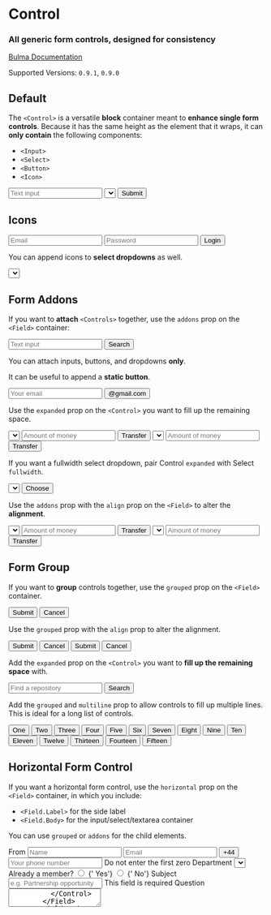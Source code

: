 


<Meta title="Form/Control" component={Control} />

# Control

### All generic **form controls**, designed for consistency

[Bulma Documentation](https://bulma.io/documentation/form/general/#form-control)

Supported Versions: `0.9.1`, `0.9.0`

## Default

The `<Control>` is a versatile **block** container meant to **enhance single form controls**. Because it has the same height as the element that it wraps, it can **only contain** the following components:

- `<Input>`
- `<Select>`
- `<Button>`
- `<Icon>`

<Canvas>
  <Story name="Default">
    <Field>
      <Control>
        <Input placeholder="Text input" />
      </Control>
    </Field>
    <Field>
      <Control>
        <Select>
          <Select.Content>
            <Select.Option>Select Dropdown</Select.Option>
            <Select.Option>With options</Select.Option>
          </Select.Content>
        </Select>
      </Control>
    </Field>
    <Field>
      <Control>
        <Button color="primary">Submit</Button>
      </Control>
    </Field>
  </Story>
</Canvas>

## Icons

<Canvas>
  <Story name="Icons">
    <Field>
      <Control iconsLeft iconsRight>
        <Input type="email" placeholder="Email" />
        <Icon size="small" align="left">
          <FontAwesomeIcon icon={faEnvelope} />
        </Icon>
        <Icon size="small" align="right">
          <FontAwesomeIcon icon={faCheck} />
        </Icon>
      </Control>
    </Field>
    <Field>
      <Control iconsLeft>
        <Input type="password" placeholder="Password" />
        <Icon size="small" align="left">
          <FontAwesomeIcon icon={faLock} />
        </Icon>
      </Control>
    </Field>
    <Field>
      <Control>
        <Button color="success">Login</Button>
      </Control>
    </Field>
  </Story>
</Canvas>

You can append icons to **select dropdowns** as well.

<Canvas>
  <Story name="Select Icons">
    <Field>
      <Control iconsLeft>
        <Select fullwidth>
          <Select.Content>
            <Select.Option selected>Country</Select.Option>
            <Select.Option>Argentina</Select.Option>
            <Select.Option>Bolivia</Select.Option>
            <Select.Option>Brazil</Select.Option>
            <Select.Option>Chile</Select.Option>
            <Select.Option>Colombia</Select.Option>
            <Select.Option>Ecuador</Select.Option>
            <Select.Option>Guyana</Select.Option>
            <Select.Option>Paraguay</Select.Option>
            <Select.Option>Peru</Select.Option>
            <Select.Option>Suriname</Select.Option>
            <Select.Option>Uruguay</Select.Option>
            <Select.Option>Venezuela</Select.Option>
          </Select.Content>
        </Select>
        <Icon size="small" align="left">
          <FontAwesomeIcon icon={faGlobe} />
        </Icon>
      </Control>
    </Field>
  </Story>
</Canvas>

## Form Addons

If you want to **attach** `<Controls>` together, use the `addons` prop on the `<Field>` container:

<Canvas>
  <Story name="Form addons">
    <Field addons>
      <Control>
        <Input placeholder="Text input"/>
      </Control>
      <Control>
        <Button color="info" link>Search</Button>
      </Control>
    </Field>
  </Story>
</Canvas>

You can attach inputs, buttons, and dropdowns **only**.

It can be useful to append a **static button**.

<Canvas>
  <Story name="Form addons with static">
    <Field addons>
      <Control>
        <Input type="email" placeholder="Your email"/>
      </Control>
      <Control>
        <Button static>@gmail.com</Button>
      </Control>
    </Field>
  </Story>
</Canvas>

Use the `expanded` prop on the `<Control>` you want to fill up the remaining space.

<Canvas>
  <Story name="Expanded">
    <Field addons>
      <Control>
        <Select>
          <Select.Content>
            <Select.Option>$</Select.Option>
            <Select.Option>£</Select.Option>
            <Select.Option>€</Select.Option>
          </Select.Content>
        </Select>
      </Control>
      <Control>
        <Input placeholder="Amount of money" />
      </Control>
      <Control>
        <Button link>Transfer</Button>
      </Control>
    </Field>
    <Field addons>
      <Control>
        <Select>
          <Select.Content>
            <Select.Option>$</Select.Option>
            <Select.Option>£</Select.Option>
            <Select.Option>€</Select.Option>
          </Select.Content>
        </Select>
      </Control>
      <Control expanded>
        <Input placeholder="Amount of money" />
      </Control>
      <Control>
        <Button link>Transfer</Button>
      </Control>
    </Field>
  </Story>
</Canvas>

If you want a fullwidth select dropdown, pair Control `expanded` with Select `fullwidth`.

<Canvas>
  <Story name="Expanded Select">
    <Field addons>
      <Control expanded>
        <Select fullwidth>
          <Select.Content name="country">
            <Select.Option>Argentina</Select.Option>
            <Select.Option>Bolivia</Select.Option>
            <Select.Option>Brazil</Select.Option>
            <Select.Option>Chile</Select.Option>
            <Select.Option>Colombia</Select.Option>
            <Select.Option>Ecuador</Select.Option>
            <Select.Option>Guyana</Select.Option>
            <Select.Option>Paraguay</Select.Option>
            <Select.Option>Peru</Select.Option>
            <Select.Option>Suriname</Select.Option>
            <Select.Option>Uruguay</Select.Option>
            <Select.Option>Venezuela</Select.Option>
          </Select.Content>
        </Select>
      </Control>
      <Control>
        <Button type="submit" color="primary">Choose</Button>
      </Control>
    </Field>
  </Story>
</Canvas>

Use the `addons` prop with the `align` prop on the `<Field>` to alter the **alignment**.

<Canvas>
  <Story name="Alignment">
    <Field align="center" addons>
      <Control>
        <Select>
          <Select.Content>
            <Select.Option>$</Select.Option>
            <Select.Option>£</Select.Option>
            <Select.Option>€</Select.Option>
          </Select.Content>
        </Select>
      </Control>
      <Control>
        <Input placeholder="Amount of money" />
      </Control>
      <Control>
        <Button color="primary" link>Transfer</Button>
      </Control>
    </Field>
    <Field align="right" addons>
      <Control>
        <Select>
          <Select.Content>
            <Select.Option>$</Select.Option>
            <Select.Option>£</Select.Option>
            <Select.Option>€</Select.Option>
          </Select.Content>
        </Select>
      </Control>
      <Control>
        <Input placeholder="Amount of money" />
      </Control>
      <Control>
        <Button color="primary" link>Transfer</Button>
      </Control>
    </Field>
  </Story>
</Canvas>

## Form Group

If you want to **group** controls together, use the `grouped` prop on the `<Field>` container.

<Canvas>
  <Story name="Field Group">
    <Field grouped>
      <Control>
        <Button color="primary" link>Submit</Button>
      </Control>
      <Control>
        <Button color="light" link>Cancel</Button>
      </Control>
    </Field>
  </Story>
</Canvas>

Use the `grouped` prop with the `align` prop to alter the alignment.

<Canvas>
  <Story name="Field Group Alignment">
    <Field align="center" grouped>
      <Control>
        <Button color="primary" link>Submit</Button>
      </Control>
      <Control>
        <Button color="light" link>Cancel</Button>
      </Control>
    </Field>
    <Field align="right" grouped>
      <Control>
        <Button color="primary" link>Submit</Button>
      </Control>
      <Control>
        <Button color="light" link>Cancel</Button>
      </Control>
    </Field>
  </Story>
</Canvas>

Add the `expanded` prop on the `<Control>` you want to **fill up the remaining space** with.

<Canvas>
  <Story name="Expanded Control">
    <Field grouped>
      <Control expanded>
        <Input placeholder="Find a repository" />
      </Control>
      <Control>
        <Button color="info" link>Search</Button>
      </Control>
    </Field>
  </Story>
</Canvas>

Add the `grouped` and `multiline` prop to allow controls to fill up multiple lines. This is ideal for a long list of controls.

<Canvas>
  <Story name="Multiline Group">
    <Field grouped multiline>
      <Control>
        <Button link>One</Button>
      </Control>
      <Control>
        <Button link>Two</Button>
      </Control>
      <Control>
        <Button link>Three</Button>
      </Control>
      <Control>
        <Button link>Four</Button>
      </Control>
      <Control>
        <Button link>Five</Button>
      </Control>
      <Control>
        <Button link>Six</Button>
      </Control>
      <Control>
        <Button link>Seven</Button>
      </Control>
      <Control>
        <Button link>Eight</Button>
      </Control>
      <Control>
        <Button link>Nine</Button>
      </Control>
      <Control>
        <Button link>Ten</Button>
      </Control>
      <Control>
        <Button link>Eleven</Button>
      </Control>
      <Control>
        <Button link>Twelve</Button>
      </Control>
      <Control>
        <Button link>Thirteen</Button>
      </Control>
      <Control>
        <Button link>Fourteen</Button>
      </Control>
      <Control>
        <Button link>Fifteen</Button>
      </Control>
    </Field>
  </Story>
</Canvas>

## Horizontal Form Control

If you want a horizontal form control, use the `horizontal` prop on the `<Field>` container, in which you include:

- `<Field.Label>` for the side label
- `<Field.Body>` for the input/select/textarea container

You can use `grouped` or `addons` for the child elements.

<Canvas>
  <Story name="Horizontal Form">
    <Field horizontal>
      <Field.Label size="normal">
        <Label>From</Label>
      </Field.Label>
      <Field.Body>
        <Field>
          <Control expanded iconsLeft>
            <Input placeholder="Name" />
            <Icon size="small" align="left">
              <FontAwesomeIcon icon={faUser} />
            </Icon>
          </Control>
        </Field>
        <Field>
          <Control expanded iconsLeft iconsRight>
            <Input type="email" color="success" placeholder="Email" />
            <Icon size="small" align="left">
              <FontAwesomeIcon icon={faEnvelope} />
            </Icon>
            <Icon size="small" align="right">
              <FontAwesomeIcon icon={faCheck} />
            </Icon>
          </Control>
        </Field>
      </Field.Body>
    </Field>
    <Field horizontal>
      <Field.Label />
      <Field.Body>
        <Field expanded>
          <Field addons>
            <Control>
              <Button static link>+44</Button>
            </Control>
            <Control expanded>
              <Input type="tel" placeholder="Your phone number" />
            </Control>
          </Field>
          <Help>Do not enter the first zero</Help>
        </Field>
      </Field.Body>
    </Field>
    <Field horizontal>
      <Field.Label size="normal">
        <Label>Department</Label>
      </Field.Label>
      <Field.Body>
        <Field narrow>
          <Control>
            <Select fullwidth>
              <Select.Content>
                <Select.Option>Business development</Select.Option>
                <Select.Option>Marketing</Select.Option>
                <Select.Option>Sales</Select.Option>
              </Select.Content>
            </Select>
          </Control>
        </Field>
      </Field.Body>
    </Field>
    <Field horizontal>
      <Field.Label>
        <Label>Already a member?</Label>
      </Field.Label>
      <Field.Body>
        <Field narrow>
          <Control>
            <Radio>
              <input type="radio" name="member" />
              <span>{' Yes'}</span>
            </Radio>
            <Radio>
              <input type="radio" name="member" />
              <span>{' No'}</span>
            </Radio>
          </Control>
        </Field>
      </Field.Body>
    </Field>
    <Field horizontal>
      <Field.Label size="normal">
        <Label>Subject</Label>
      </Field.Label>
      <Field.Body>
        <Field>
          <Control>
            <Input color="danger" placeholder="e.g. Partnership opportunity" />
          </Control>
          <Help color="danger">
            This field is required
          </Help>
        </Field>
      </Field.Body>
    </Field>
    <Field horizontal>
      <Field.Label size="normal">
        <Label>Question</Label>
      </Field.Label>
      <Field.Body>
        <Field>
          <Control>
            <Textarea placeholder="Explain how we can help you" />
          </Control>
        </Field>
      </Field.Body>
    </Field>
    <Field horizontal>
      <Field.Label />
      <Field.Body>
        <Field>
          <Control>
            <Button color="primary">Send message</Button>
          </Control>
        </Field>
      </Field.Body>
    </Field>
  </Story>
</Canvas>

## Control Props

<ArgsTable of={Control} />
